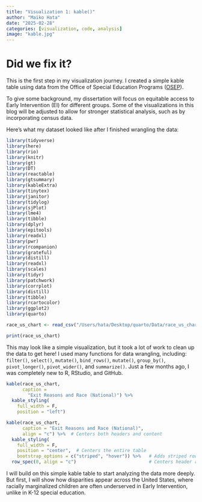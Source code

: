 ```yaml
---
title: "Visualization 1: kable()"
author: "Maiko Hata"
date: "2025-02-28"
categories: [visualization, code, analysis]
image: "kable.jpg"
---
```


# Did we fix it?

This is the first step in my visualization journey. I created a simple kable table using data from the Office of Special Education Programs ([OSEP](https://data.ed.gov/dataset/idea-section-618-data-products-static-tables-part-c)).

To give some background, my dissertation will focus on equitable access to Early Intervention (EI) for different groups. Some of the visualizations in this blog will be adjusted to allow for stronger statistical analysis, such as by incorporating census data.

Here’s what my dataset looked like after I finished wrangling the data:

```r
library(tidyverse)
library(here)
library(rio)
library(knitr)
library(gt)
library(DT)
library(reactable)
library(gtsummary)
library(kableExtra)
library(tinytex)
library(janitor)
library(tidylog)
library(sjPlot)
library(lme4)
library(tibble)
library(dplyr)
library(epitools)
library(readxl)
library(pwr)
library(rcompanion)
library(grateful)
library(distill)
library(readxl)
library(scales)
library(tidyr)
library(patchwork)
library(corrplot)
library(distill)
library(tibble)
library(rcartocolor)
library(ggplot2)
library(quarto)
```

```r
race_us_chart <- read_csv("/Users/hata/Desktop/quarto/Data/race_us_chart.csv")
```

```r
print(race_us_chart)
```

This may look like a simple visualization, but it took a lot of work to clean up the data to get here! I used many functions for data wrangling, including: `filter()`, `select()`, `mutate()`, `bind_rows()`, `mutate()`, `group_by()`, `pivot_longer()`, `pivot_wider()`, and `summarize()`. Just a few months ago, I was completely new to R, RStudio, and GitHub.

```r
kable(race_us_chart, 
      caption = 
        "Exit Reasons and Race (National)") %>% 
  kable_styling(
    full_width = F, 
    position = "left")
```

```r

kable(race_us_chart, 
      caption = "Exit Reasons and Race (National)", 
      align = "c") %>%  # Centers both headers and content
  kable_styling(
    full_width = F, 
    position = "center",  # Centers the entire table
    bootstrap_options = c("striped", "hover")) %>%   # Adds striped rows and hover effect
  row_spec(0, align = "c")                           # Centers header row

```

I will build on this simple kable table to start analyzing the data more deeply. But first, I will show how disparities appear across the United States, where racially marginalized children are often underserved in Early Intervention, unlike in K-12 special education.
